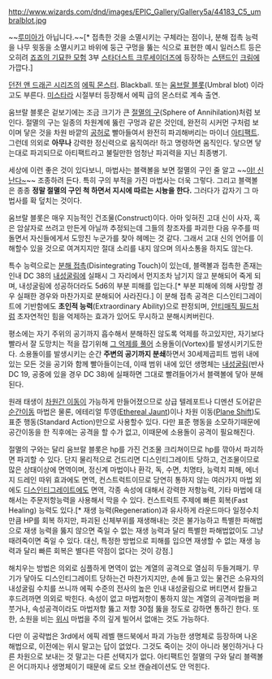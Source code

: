 http://www.wizards.com/dnd/images/EPIC_Gallery/Gallery5a/44183_C5_umbralblot.jpg

~~[[루미아]]가 아닙니다.~~[* 접촉한 것을 소멸시키는 구체라는 점이나, 분해 접촉 능력을 나무 윗동을 소멸시키고 바위에 둥근 구멍을 뚫는 식으로 표현한 예시 일러스트 등은 오히려 [[죠죠의 기묘한 모험]] 3부 [[스타더스트 크루세이더즈]]에 등장하는 [[스탠드(죠죠의 기묘한 모험)|스탠드]]인 [[크림(죠죠의 기묘한 모험)|크림]]에 가깝다.]

[[던전 앤 드래곤 시리즈]]의 [[에픽 몬스터]]. Blackball. 또는 [[움브랄 블롯]](Umbral blot) 이라고도 부른다. [[미스타라]] 시절부터 등장해서 에픽 급의 몬스터로 계속 출연.

움브랄 블롯은 겉보기에는 조금 크기가 큰 [[절멸의 구]](Sphere of Annihilation)처럼 보인다. 절멸의 구는 일종의 차원계에 뚫린 구멍과 같은 것인데, 완전히 시커먼 구처럼 보이며 닿은 것을 차원 바깥의 [[공허]]로 빨아들여서 완전히 파괴해버리는 마이너 [[아티팩트]]. 그런데 의외로 '''아무나''' 강력한 정신력으로 움직여라! 하고 명령하면 움직인다. 닿으면 닿는대로 파괴되므로 아티팩트라고 불릴만한 엄청난 파괴력을 지닌 최종병기.

세상에 이런 좋은 것이 있다보니, 마법사는 블랙볼을 보면 절멸의 구인 줄 알고 ~~[[야! 신난다~]]~~ 조종하려 든다. 특히 구의 부적을 가진 마법사는 더욱 그렇다. 그리고 블랙볼은 종종 '''정말 절멸의 구인 척 하면서 지시에 따르는 시늉을 한다.''' 그러다가 갑자기 그 마법사를 확 덮치는 것이다.

움브랄 블롯은 매우 지능적인 건조물(Construct)이다. 아마 잊혀진 고대 신이 사자, 혹은 암살자로 쓰려고 만든게 아닐까 추정되는데 그들의 창조자를 파괴한 다음 우주를 떠돌면서 자신들에게서 도망친 누군가를 찾아 헤메는 것 같다. 그래서 고대 신의 언어를 이해할수 있을 것으로 여겨지지만 절대 소리를 내지 않으며 의사소통을 하지도 않는다.

특수 능력으로는 [[디스인티그레이트|분해 접촉]](Disintegrating Touch)이 있는데, 블랙볼과 접촉한 존재는 인내 DC 38의 [[내성굴림]]에 실패시 그 자리에서 먼지조차 남기지 않고 분해되어 죽게 되며, 내성굴림에 성공하더라도 5d6의 부분 피해를 입는다.[* 부분 피해에 의해 사망할 경우 실패한 경우와 마찬가지로 분해되어 사라진다.] 이 분해 접촉 공격은 디스인티그레이트에 기반함에도 '''초인적 능력'''(Extraordinary Ability)으로 판정되며, [[안티매직 필드]]처럼 초자연적인 힘을 억제하는 효과가 있어도 무시하고 분해시켜버린다.

평소에는 자기 주위의 공기까지 흡수해서 분해하진 않도록 억제를 하고있지만, 자기보다 빨라서 잘 도망치는 적을 잡기위해 [[리미터 해제|그 억제를 풀어]] 소용돌이(Vortex)를 발생시키기도한다. 소용돌이를 발생시키는 순간 '''주변의 공기까지 분쇄'''하면서 30세제곱피트 범위 내에 있는 모든 것을 공기와 함께 빨아들이는데, 이때 범위 내에 있던 생명체는 [[내성굴림]](반사 DC 19, 공중에 있을 경우 DC 38)에 실패하면 그대로 빨려들어가서 블랙볼에 닿아 분해된다.

원래 태생이 [[차원이동|차원간 이동]]이 가능하게 만들어졌으므로 상급 텔레포트나 디멘션 도어같은 [[텔레포트(던전 앤 드래곤 시리즈)|순간이동]] 마법은 물론, 에테리얼 투영([http://www.d20srd.org/srd/spells/etherealJaunt.htm Ethereal Jaunt])이나 차원 이동([http://www.d20srd.org/srd/spells/planeShift.htm Plane Shift])도 표준 행동(Standard Action)만으로 사용할수 있다. 다만 표준 행동을 소모하기때문에 공간이동을 한 직후에는 공격을 할 수가 없고, 이때문에 소용돌이 공격이 필요해진다.

절멸의 구와는 달리 움브랄 블롯은 hp를 가진 건조물 크리쳐이므로 hp를 깎아서 파괴하면 파괴할 수 있다. 단지 물리적으로 건드리면 디스인티그레이트 당하고, 건조물이므로 많은 상태이상에 면역이며, 정신계 마법이나 환각, 독, 수면, 치명타, 능력치 피해, 에너지 드레인 따위 효과에도 면역, 컨스트럭트이므로 당연히 통하지 않는 여러가지 마법 외에도 [[디스인티그레이트]]에도 면역, 각종 속성에 대해서 강력한 저항능력, 기타 마법에 대해서는 주문저항능력을 사용해서 막을 수 있다. 컨스트럭트 주제에 빠른 회복(Fast Healing) 능력도 있다.[* 재생 능력(Regeneration)과 유사하게 라운드마다 일정수치만큼 HP를 회복 하지만, 파괴된 신체부위를 재생해내는 것은 불가능하고 특별한 파해법으로 재생 능력을 뚫지 않으면 죽일 수 없는 재생 능력과 달리 특별한 파해법없이도 그냥 때려죽이면 죽일 수 있다. 대신, 특정한 방법으로 피해를 입으면 재생할 수 없는 재생 능력과 달리 빠른 회복은 별다른 약점이 없다는 것이 강점.]

해치우는 방법은 의외로 심플하게 면역이 없는 계열의 공격으로 열심히 두들겨패기. 무기가 닿아도 디스인티그레이트 당하는건 마찬가지지만, 손에 들고 있는 물건은 소유자의 내성굴림 수치를 쓰니까 에픽 수준의 전사의 높은 인내 내성굴림으로 버티면서 칼들고 후드려까면 의외로 박힌다. 속성이 없고 마법저항이 통하지 않는 계열의 공격마법을 퍼붓거나, 속성공격이라도 마법저항 뚫고 저항 30점 뚫을 정도로 강하면 통하긴 한다. 또한, 소원을 비는 [[위시]] 마법을 주의 깊게 빌어서 없애는 것도 가능하다.

다만 이 공략법은 3rd에서 에픽 레벨 핸드북에서 파괴 가능한 생명체로 등장하며 나온 해법으로, 이전에는 위시 말고는 답이 없었다. 그것도 죽이는 것이 아니라 봉인하거나 다른 차원으로 보내는 것 말고는 다른 선택지가 없다. 아티팩트인 절멸의 구와 달리 블랙볼은 어디까지나 생명체이기 때문에 로드 오브 캔슬레이션도 안 먹힌다.
